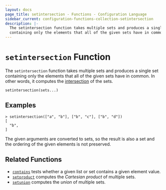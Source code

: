 ```yaml
---
layout: docs
page_title: setintersection - Functions - Configuration Language
sidebar_current: configuration-functions-collection-setintersection
description: |-
  The setintersection function takes multiple sets and produces a single set
  containing only the elements that all of the given sets have in common.
---
```


# `setintersection` Function

The `setintersection` function takes multiple sets and produces a single set
containing only the elements that all of the given sets have in common.
In other words, it computes the
[intersection](<https://en.wikipedia.org/wiki/Intersection_(set_theory)>) of the sets.

```hcl
setintersection(sets...)
```

## Examples

```
> setintersection(["a", "b"], ["b", "c"], ["b", "d"])
[
  "b",
]
```

The given arguments are converted to sets, so the result is also a set and
the ordering of the given elements is not preserved.

## Related Functions

- [`contains`](./contains.html) tests whether a given list or set contains
  a given element value.
- [`setproduct`](./setproduct.html) computes the _Cartesian product_ of multiple
  sets.
- [`setunion`](./setunion.html) computes the _union_ of
  multiple sets.

